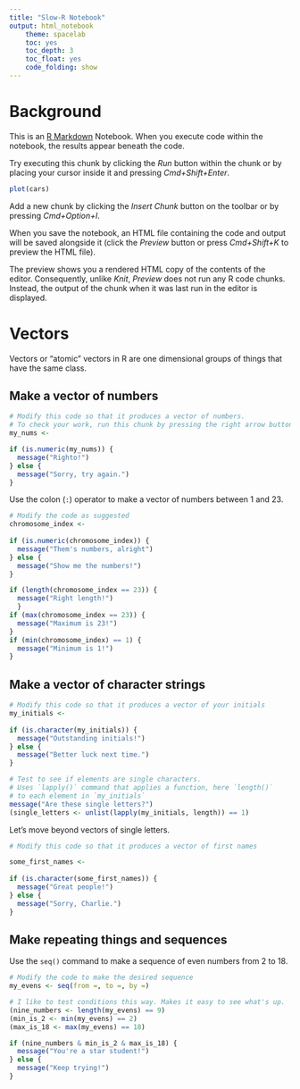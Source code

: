 ```yaml
---
title: "Slow-R Notebook"
output: html_notebook
    theme: spacelab
    toc: yes
    toc_depth: 3
    toc_float: yes
    code_folding: show
---
```


# Background

This is an [R Markdown](http://rmarkdown.rstudio.com) Notebook. When you execute code within the notebook, the results appear beneath the code. 

Try executing this chunk by clicking the *Run* button within the chunk or by placing your cursor inside it and pressing *Cmd+Shift+Enter*. 

```r
plot(cars)
```

Add a new chunk by clicking the *Insert Chunk* button on the toolbar or by pressing *Cmd+Option+I*.

When you save the notebook, an HTML file containing the code and output will be saved alongside it (click the *Preview* button or press *Cmd+Shift+K* to preview the HTML file). 

The preview shows you a rendered HTML copy of the contents of the editor. Consequently, unlike *Knit*, *Preview* does not run any R code chunks. Instead, the output of the chunk when it was last run in the editor is displayed.

# Vectors

Vectors or "atomic" vectors in R are one dimensional groups of things that have the same class.

## Make a vector of numbers

```r
# Modify this code so that it produces a vector of numbers.
# To check your work, run this chunk by pressing the right arrow button
my_nums <- 

if (is.numeric(my_nums)) {
  message("Righto!")
} else {
  message("Sorry, try again.")
}
```

Use the colon (`:`) operator to make a vector of numbers between 1 and 23.

```r
# Modify the code as suggested
chromosome_index <- 
  
if (is.numeric(chromosome_index)) {
  message("Them's numbers, alright")
} else {
  message("Show me the numbers!")
}

if (length(chromosome_index == 23)) {
  message("Right length!")
  }
if (max(chromosome_index == 23)) {
  message("Maximum is 23!")
}
if (min(chromosome_index) == 1) {
  message("Minimum is 1!")
}
```

## Make a vector of character strings

```r
# Modify this code so that it produces a vector of your initials
my_initials <- 
  
if (is.character(my_initials)) {
  message("Outstanding initials!")
} else {
  message("Better luck next time.")
}

# Test to see if elements are single characters.
# Uses `lapply()` command that applies a function, here `length()`
# to each element in `my_initials`
message("Are these single letters?")
(single_letters <- unlist(lapply(my_initials, length)) == 1)
```

Let's move beyond vectors of single letters.

```r
# Modify this code so that it produces a vector of first names

some_first_names <-
  
if (is.character(some_first_names)) {
  message("Great people!")
} else {
  message("Sorry, Charlie.")
}
```

## Make repeating things and sequences

Use the `seq()` command to make a sequence of even numbers from 2 to 18.

```r
# Modify the code to make the desired sequence
my_evens <- seq(from =, to =, by =)

# I like to test conditions this way. Makes it easy to see what's up.
(nine_numbers <- length(my_evens) == 9)
(min_is_2 <- min(my_evens) == 2)
(max_is_18 <- max(my_evens) == 18)

if (nine_numbers & min_is_2 & max_is_18) {
  message("You're a star student!")
} else {
  message("Keep trying!")
}
```

